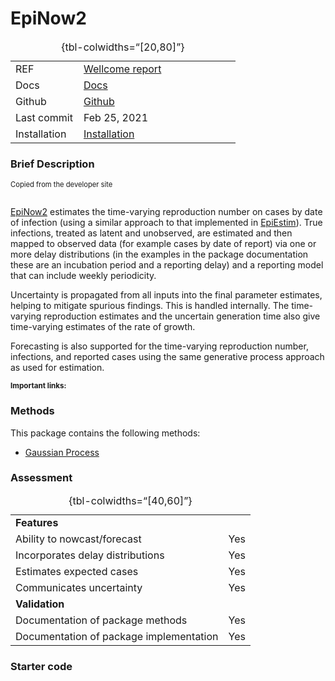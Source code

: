 # EpiNow2 {.unnumbered}

| | 
|:---|:--------|
| REF| [Wellcome report](https://wellcomeopenresearch.org/articles/5-112)|
| Docs| [Docs](https://epiforecasts.io/EpiNow2/) |
| Github|  [Github](https://github.com/epiforecasts/EpiNow2) |
| Last commit|Feb 25, 2021|
| Installation | [Installation](https://cran.r-project.org/web/packages/EpiNow2/index.html)|
: {tbl-colwidths="[20,80]"}

### Brief Description
<div style="font-size:0.8em">Copied from the developer site<br><br></div>

[EpiNow2](package_EpiNow2.qmd) estimates the time-varying reproduction number on cases by date of infection (using a similar approach to that implemented in [EpiEstim](package_EpiEstim.qmd)). True infections, treated as latent and unobserved, are estimated and then mapped to observed data (for example cases by date of report) via one or more delay distributions (in the examples in the package documentation these are an incubation period and a reporting delay) and a reporting model that can include weekly periodicity.

Uncertainty is propagated from all inputs into the final parameter estimates, helping to mitigate spurious findings. This is handled internally. The time-varying reproduction estimates and the uncertain generation time also give time-varying estimates of the rate of growth.

Forecasting is also supported for the time-varying reproduction number, infections, and reported cases using the same generative process approach as used for estimation.

<small style="font-weight: bold;margin-bottom: 0;">Important links:</small>

### Methods

This package contains the following methods:

- [Gaussian Process](methods_time.qmd#sec-gaussianprocess)


### Assessment

| | 
|:---|:--------|
|<strong>Features</strong>||
| Ability to nowcast/forecast| Yes|
| Incorporates delay distributions| Yes|
| Estimates expected cases| Yes|
| Communicates uncertainty| Yes|
|<strong>Validation</strong>||
| Documentation of package methods| Yes|
| Documentation of package implementation| Yes|
: {tbl-colwidths="[40,60]"}


### Starter code

 
